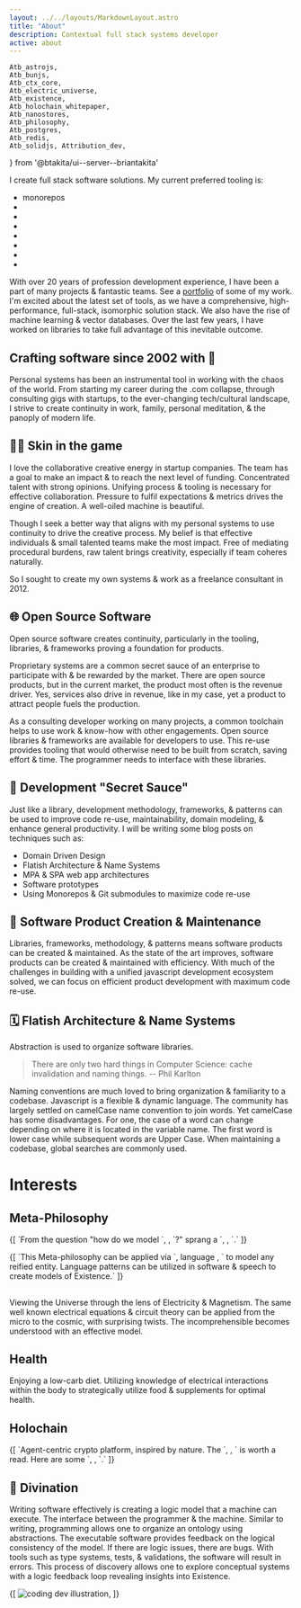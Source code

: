 ```yaml
---
layout: ../../layouts/MarkdownLayout.astro
title: "About"
description: Contextual full stack systems developer
active: about
---
```

	Atb_astrojs,
	Atb_bunjs,
	Atb_ctx_core,
	Atb_electric_universe,
	Atb_existence,
	Atb_holochain_whitepaper,
	Atb_nanostores,
	Atb_philosophy,
	Atb_postgres,
	Atb_redis,
	Atb_solidjs, Attribution_dev,
} from '@btakita/ui--server--briantakita'

I create full stack software solutions. My current preferred tooling is:
<ul>
	<li>monorepos</li>
	<li><Atb_ctx_core/></li>
	<li><Atb_bunjs/></li>
	<li><Atb_astrojs/></li>
	<li><Atb_nanostores/></li>
	<li><Atb_solidjs/></li>
	<li><Atb_redis/></li>
	<li><Atb_postgres/></li>
</ul>

With over 20 years of profession development experience, I have been a part of many projects & fantastic teams. See a 
[portfolio](/portfolio) of some of my work. I'm excited about the latest set of tools, as we have a comprehensive, 
high-performance, full-stack, isomorphic solution stack. We also have the rise of machine learning & vector databases. 
Over the last few years, I have worked on libraries to take full advantage of this inevitable outcome.

## Crafting software since 2002 with 💖

Personal systems has been an instrumental tool in working with the chaos of the world. From starting my career 
during the .com collapse, through consulting gigs with startups, to the ever-changing tech/cultural landscape, I 
strive to create continuity in work, family, personal meditation, & the panoply of modern life.

## 👊🏼 Skin in the game

I love the collaborative creative energy in startup companies. The team has a goal to make an impact & to reach the 
next level of funding. Concentrated talent with strong opinions. Unifying process & tooling is necessary for 
effective collaboration. Pressure to fulfil expectations & metrics drives the engine of creation. A well-oiled 
machine is beautiful.

Though I seek a better way that aligns with my personal systems to use continuity to drive the creative process. My 
belief is that effective individuals & small talented teams make the most impact. Free of mediating procedural 
burdens, raw talent brings creativity, especially if team coheres naturally.

So I sought to create my own systems & work as a freelance consultant in 2012.

## 🌐 Open Source Software

Open source software creates continuity, particularly in the tooling, libraries, & frameworks proving a foundation 
for products.

Proprietary systems are a common secret sauce of an enterprise to participate with & be rewarded by the market. 
There are open source products, but in the current market, the product most often is the revenue driver. Yes, 
services also drive in revenue, like in my case, yet a product to attract people fuels the production. 

As a consulting developer working on many projects, a common toolchain helps to use work & know-how with other 
engagements. Open source libraries & frameworks are available for developers to use. This re-use provides tooling 
that would otherwise need to be built from scratch, saving effort & time. The programmer needs to interface with 
these libraries.

## 🍯 Development "Secret Sauce"

Just like a library, development methodology, frameworks, & patterns can be used to improve code re-use, 
maintainability, domain modeling, & enhance general productivity. I will be writing some blog posts on techniques 
such as:

- Domain Driven Design
- Flatish Architecture & Name Systems
- MPA & SPA web app architectures
- Software prototypes
- Using Monorepos & Git submodules to maximize code re-use

## 🚀 Software Product Creation & Maintenance

Libraries, frameworks, methodology, & patterns means software products can be created & maintained. As the state of 
the art improves, software products can be created & maintained with efficiency. With much of the challenges in 
building with a unified javascript development ecosystem solved, we can focus on efficient product development with 
maximum code re-use.

## 🗓 Flatish Architecture & Name Systems

Abstraction is used to organize software libraries.

> There are only two hard things in Computer Science: cache invalidation and naming things.
> -- Phil Karlton

Naming conventions are much loved to bring organization & familiarity to a codebase. Javascript is a flexible &
dynamic language. The community has largely settled on camelCase name convention to join words. Yet camelCase has
some disadvantages. For one, the case of a word can change depending on where it is located in the variable name.
The first word is lower case while subsequent words are Upper Case. When maintaining a codebase, global searches are
commonly used.

# Interests

## Meta-Philosophy

<p>
	{[
		`From the question "how do we model `,
		<Atb_existence/>,
		`?" sprang a `,
		<Atb_philosophy/>,
		`.`
	]}
</p>
<p>
	{[
		`This Meta-philosophy can be applied via `,
		<Atb href="/posts/magic-connections-with-the-philosophy-of-language">
			language
		</Atb>,
		` to model any reified entity. Language patterns can be utilized in software & speech to create models of
		Existence.`
	]}
</p>
<h2>
	<Atb_electric_universe/>
</h2>

Viewing the Universe through the lens of Electricity & Magnetism.  The same well known electrical equations &
circuit theory can be applied from the micro to the cosmic, with surprising twists. The incomprehensible becomes
understood with an effective model.

## Health

Enjoying a low-carb diet. Utilizing knowledge of electrical interactions within the body to strategically utilize
food & supplements for optimal health.

## Holochain

<p>
	{[
		`Agent-centric crypto platform, inspired by nature. The `,
		<Atb_holochain_whitepaper/>,
		` is worth a read. Here are some `,
		<Atb innerText="notes" href="https://github.com/btakita/holochain-notes/blob/master/whitepaper.md"/>,
		`.`
	]}
</p>

## 🌙 Divination

Writing software effectively is creating a logic model that a machine can execute. The interface between the
programmer & the machine. Similar to writing, programming allows one to organize an ontology using abstractions. The
executable software provides feedback on the logical consistency of the model. If there are logic issues, there are
bugs. With tools such as type systems, tests, & validations, the software will result in errors. This process of
discovery allows one to explore conceptual systems with a logic feedback loop revealing insights into Existence.

<div>
	{[
		<img src="/assets/images/dev.svg" class="sm:w-1/2 mx-auto" alt="coding dev illustration"/>,
		<Attribution_dev ctx={props.ctx}/>
	]}
</div>
